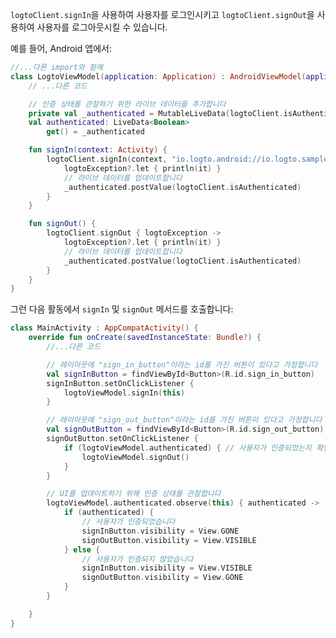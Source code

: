
<SignInNote calling="logtoClient.signIn" />

`logtoClient.signIn`을 사용하여 사용자를 로그인시키고 `logtoClient.signOut`을 사용하여 사용자를 로그아웃시킬 수 있습니다.

예를 들어, Android 앱에서:

```kotlin title="LogtoModelView.kt"
//...다른 import와 함께
class LogtoViewModel(application: Application) : AndroidViewModel(application) {
    // ...다른 코드

    // 인증 상태를 관찰하기 위한 라이브 데이터를 추가합니다
    private val _authenticated = MutableLiveData(logtoClient.isAuthenticated)
    val authenticated: LiveData<Boolean>
        get() = _authenticated

    fun signIn(context: Activity) {
        logtoClient.signIn(context, "io.logto.android://io.logto.sample/callback") { logtoException ->
            logtoException?.let { println(it) }
            // 라이브 데이터를 업데이트합니다
            _authenticated.postValue(logtoClient.isAuthenticated)
        }
    }

    fun signOut() {
        logtoClient.signOut { logtoException ->
            logtoException?.let { println(it) }
            // 라이브 데이터를 업데이트합니다
            _authenticated.postValue(logtoClient.isAuthenticated)
        }
    }
}
```

그런 다음 활동에서 `signIn` 및 `signOut` 메서드를 호출합니다:

```kotlin title="MainActivity.kt"
class MainActivity : AppCompatActivity() {
    override fun onCreate(savedInstanceState: Bundle?) {
        //...다른 코드

        // 레이아웃에 "sign_in_button"이라는 id를 가진 버튼이 있다고 가정합니다
        val signInButton = findViewById<Button>(R.id.sign_in_button)
        signInButton.setOnClickListener {
            logtoViewModel.signIn(this)
        }

        // 레이아웃에 "sign_out_button"이라는 id를 가진 버튼이 있다고 가정합니다
        val signOutButton = findViewById<Button>(R.id.sign_out_button)
        signOutButton.setOnClickListener {
            if (logtoViewModel.authenticated) { // 사용자가 인증되었는지 확인합니다
                logtoViewModel.signOut()
            }
        }

        // UI를 업데이트하기 위해 인증 상태를 관찰합니다
        logtoViewModel.authenticated.observe(this) { authenticated ->
            if (authenticated) {
                // 사용자가 인증되었습니다
                signInButton.visibility = View.GONE
                signOutButton.visibility = View.VISIBLE
            } else {
                // 사용자가 인증되지 않았습니다
                signInButton.visibility = View.VISIBLE
                signOutButton.visibility = View.GONE
            }
        }

    }
}
```

